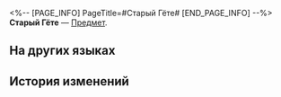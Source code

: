 <%-- [PAGE_INFO]
PageTitle=#Старый Гёте#
[END_PAGE_INFO] --%>
{{Предмет Инфобокс
|id          = 250129
|Изображение = Предмет Старый Гёте.png
|Тип         = 
|Инвентарь   = 
|Редкость    = 4
|Эффект      = 
|Описание    = 
}}
'''Старый Гёте''' — [[Предмет]].

==На других языках==
{{На других языках
|en   = Old Goethe
|zhs  = 老歌德
|zht  = 老歌德
|ja   = ゲーテ
|ko   = 늙은 괴테
|es   = Viejo Goethe
|fr   = Le Vieux Goethe
|ru   = Старый Гёте
|th   = ลุง Goethe
|vi   = Ông Goethe
|de   = Alter Goethe
|id   = Old Goethe
|pt   = Velho Goethe
}}

==История изменений==
{{История изменений|3.5}}